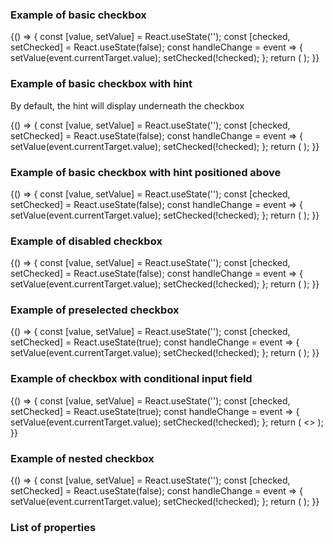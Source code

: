 
<Meta title="DCXLibrary/Form/Checkbox" component={FormCheckbox} />

### Example of basic checkbox

<Canvas>
  <Story name="basic">
    {() => {
      const [value, setValue] = React.useState('');
      const [checked, setChecked] = React.useState(false);
      const handleChange = event => {
        setValue(event.currentTarget.value);
        setChecked(!checked);
      };
      return (
        <FormCheckbox
          label="checkbox label"
          value={value}
          id="checkbox-1"
          inputProps={{
            name: 'checkbox-1',
          }}
          onChange={handleChange}
          selected={checked}
        />
      );
    }}
  </Story>
</Canvas>

### Example of basic checkbox with hint

By default, the hint will display underneath the checkbox

<Canvas>
  <Story name="with hint">
    {() => {
      const [value, setValue] = React.useState('');
      const [checked, setChecked] = React.useState(false);
      const handleChange = event => {
        setValue(event.currentTarget.value);
        setChecked(!checked);
      };
      return (
        <FormCheckbox
          label="checkbox label"
          value={value}
          id="checkbox-2"
          inputProps={{
            name: 'checkbox-2',
          }}
          onChange={handleChange}
          selected={checked}
          hint={{
            text: 'Hint text',
          }}
        />
      );
    }}
  </Story>
</Canvas>

### Example of basic checkbox with hint positioned above

<Canvas>
  <Story name="with hint above">
    {() => {
      const [value, setValue] = React.useState('');
      const [checked, setChecked] = React.useState(false);
      const handleChange = event => {
        setValue(event.currentTarget.value);
        setChecked(!checked);
      };
      return (
        <FormCheckbox
          label="checkbox label"
          value={value}
          id="checkbox-3"
          inputProps={{
            name: 'checkbox-3',
          }}
          onChange={handleChange}
          selected={checked}
          hint={{
            text: 'Hint text'
          }}
          hintPosition='above'
        />
      );
    }}
  </Story>
</Canvas>

### Example of disabled checkbox

<Canvas>
  <Story name="disabled">
    {() => {
      const [value, setValue] = React.useState('');
      const [checked, setChecked] = React.useState(false);
      const handleChange = event => {
        setValue(event.currentTarget.value);
        setChecked(!checked);
      };
      return (
        <FormCheckbox
          label="checkbox label"
          value={value}
          id="checkbox-4"
          inputProps={{
            name: 'checkbox-4',
          }}
          onChange={handleChange}
          disabled={true}
          selected={checked}
        />
      );
    }}
  </Story>
</Canvas>

### Example of preselected checkbox

<Canvas>
  <Story name="preselected">
    {() => {
      const [value, setValue] = React.useState('');
      const [checked, setChecked] = React.useState(true);
      const handleChange = event => {
        setValue(event.currentTarget.value);
        setChecked(!checked);
      };
      return (
        <FormCheckbox
          label="checkbox label"
          value={value}
          id="checkbox-5"
          inputProps={{
            name: 'checkbox-5',
          }}
          onChange={handleChange}
          selected={checked}
        />
      );
    }}
  </Story>
</Canvas>

### Example of checkbox with conditional input field

<Canvas>
  <Story name="conditional">
    {() => {
      const [value, setValue] = React.useState('');
      const [checked, setChecked] = React.useState(true);
      const handleChange = event => {
        setValue(event.currentTarget.value);
        setChecked(!checked);
      };
      return (
        <>
        <FormCheckbox
          label="checkbox label"
          value={value}
          id="checkbox-6"
          inputProps={{
            name: 'checkbox-6',
          }}
          onChange={handleChange}
          selected={checked}
          conditional={{
            name: 'conditional-6',
            label: 'condition label',
            type: 'text',
            className: 'classes',
            groupClassName: 'group-classes',
            id: 'checkbox-6',
            inputClassName: 'input-classes',
            inputId: 'input-6',
          }}
        />
        </>
      );
    }}
  </Story>
</Canvas>

### Example of nested checkbox

<Canvas>
  <Story name="nested">
    {() => {
      const [value, setValue] = React.useState('');
      const [checked, setChecked] = React.useState(false);
      const handleChange = event => {
        setValue(event.currentTarget.value);
        setChecked(!checked);
      };
      return (
        <FormCheckbox
          label="checkbox label"
          value={value}
          id="checkbox-7"
          inputProps={{
            name: 'checkbox-7',
          }}
          onChange={handleChange}
          selected={checked}
          nested={true}
        />
      );
    }}
  </Story>
</Canvas>

### List of properties

<Props of={FormCheckbox} />
